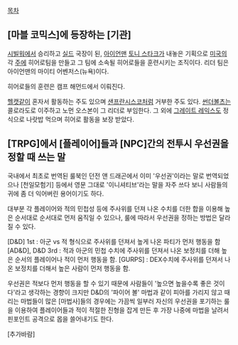 [[목차]]

== [마블 코믹스]에 등장하는 [기관] ==
[[시빌워]]에서 승리하고 [[실드]] 국장이 된, [[아이언맨]] [[토니 스타크]]가 내놓은 기획으로 [[미국]]의 각 [[주]]에 히어로팀을 만들고 그 팀에 소속될 히어로들을 훈련시키는 조직이다. 리더 팀은 아이언맨의 마이티 어벤저스(뉴욕)이다.

히어로들의 훈련은 캠프 해먼드에서 이뤄진다.

[[헬캣]]같이 혼자서 활동하는 주도 있으며 [[샌프란시스코]]처럼 거부한 주도 있다. [[썬더볼츠]]는 콜로라도로 이주하고 노먼 오스본이 그 리더로 부임한다. 그 외에 [[그레이트 레익스]]도 정식으로 나랏밥 먹으며 히어로 활동을 보장 받았다. 

== [TRPG]에서 [플레이어]들과 [NPC]간의 전투시 우선권을 정할 때 쓰는 말 ==
국내에서 최초로 번역된 룰북인 던전 앤 드래곤에서 이미 '우선권'이라는 말로 번역되었으나 [천일모험기] 등에서 영문 그대로 '이니셔티브'라는 말을 자주 쓰다 보니 사람들의 귀에 좀 더 익어버린 용어이기도 하다.

대부분 각 플레이어와 적의 민첩성 등에 주사위를 던져 나온 수치를 더한 합을 이용해 높은 순서대로 순서대로 먼저 움직일 수 있으나, 룰에 따라서 우선권을 정하는 방법은 달라질 수 있다.

[D&D] 1st : 아군 vs 적 형식으로 주사위를 던져서 높게 나온 파티가 먼저 행동을 함
[AD&D], D&D 3rd : 적과 아군의 민첩 수치에 주사위를 던져서 나온 보정치를 더해 높은 순서의 플레이어나 적이 먼저 행동을 함.
[GURPS] : DEX수치에 주사위를 던져서 나온 보정치를 더해서 높은 사람이 먼저 행동을 함.

우선권은 적보다 먼저 행동을 할 수 있기 때문에 사람들이 '높으면 높을수록 좋은 것이다'라고 생각하는 경향이 크지만 D&D의 '파이어 볼' 마법과 같이 피아를 가리지 않고 때리는 마법들이 많은 [마법사]들의 경우에는 가끔씩 일부러 자신의 우선권을 포기하는 룰을 이용하여 플레이어들과 적이 적절한 진형을 잡게 만든 후 가장 나중에 마법을 날려서 핀포인트 공격으로 몹을 쓸어내기도 한다.

[추가바람]
